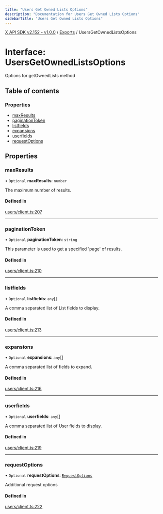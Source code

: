 ```yaml
---
title: "Users Get Owned Lists Options"
description: "Documentation for Users Get Owned Lists Options"
sidebarTitle: "Users Get Owned Lists Options"
---
```


[X API SDK v2.152 - v1.0.0](../README.md) / [Exports](../modules.md) / UsersGetOwnedListsOptions

# Interface: UsersGetOwnedListsOptions

Options for getOwnedLists method

## Table of contents

### Properties

- [maxResults](UsersGetOwnedListsOptions.md#maxresults)
- [paginationToken](UsersGetOwnedListsOptions.md#paginationtoken)
- [listfields](UsersGetOwnedListsOptions.md#listfields)
- [expansions](UsersGetOwnedListsOptions.md#expansions)
- [userfields](UsersGetOwnedListsOptions.md#userfields)
- [requestOptions](UsersGetOwnedListsOptions.md#requestoptions)

## Properties

### maxResults

• `Optional` **maxResults**: `number`

The maximum number of results.

#### Defined in

[users/client.ts:207](https://github.com/xdevplatform/xdk/blob/ad4172ef5f68f089e0f077a190b271016dd35bf7/xdk/typescript/src/users/client.ts#L207)

___

### paginationToken

• `Optional` **paginationToken**: `string`

This parameter is used to get a specified 'page' of results.

#### Defined in

[users/client.ts:210](https://github.com/xdevplatform/xdk/blob/ad4172ef5f68f089e0f077a190b271016dd35bf7/xdk/typescript/src/users/client.ts#L210)

___

### listfields

• `Optional` **listfields**: `any`[]

A comma separated list of List fields to display.

#### Defined in

[users/client.ts:213](https://github.com/xdevplatform/xdk/blob/ad4172ef5f68f089e0f077a190b271016dd35bf7/xdk/typescript/src/users/client.ts#L213)

___

### expansions

• `Optional` **expansions**: `any`[]

A comma separated list of fields to expand.

#### Defined in

[users/client.ts:216](https://github.com/xdevplatform/xdk/blob/ad4172ef5f68f089e0f077a190b271016dd35bf7/xdk/typescript/src/users/client.ts#L216)

___

### userfields

• `Optional` **userfields**: `any`[]

A comma separated list of User fields to display.

#### Defined in

[users/client.ts:219](https://github.com/xdevplatform/xdk/blob/ad4172ef5f68f089e0f077a190b271016dd35bf7/xdk/typescript/src/users/client.ts#L219)

___

### requestOptions

• `Optional` **requestOptions**: [`RequestOptions`](RequestOptions.md)

Additional request options

#### Defined in

[users/client.ts:222](https://github.com/xdevplatform/xdk/blob/ad4172ef5f68f089e0f077a190b271016dd35bf7/xdk/typescript/src/users/client.ts#L222)
